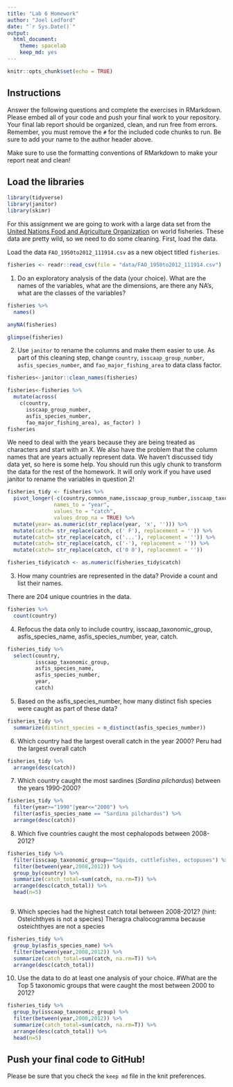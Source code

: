 ```yaml
---
title: "Lab 6 Homework"
author: "Joel Ledford"
date: "`r Sys.Date()`"
output:
  html_document: 
    theme: spacelab
    keep_md: yes
---
```


```r
knitr::opts_chunk$set(echo = TRUE)
```

## Instructions
Answer the following questions and complete the exercises in RMarkdown. Please embed all of your code and push your final work to your repository. Your final lab report should be organized, clean, and run free from errors. Remember, you must remove the `#` for the included code chunks to run. Be sure to add your name to the author header above.  

Make sure to use the formatting conventions of RMarkdown to make your report neat and clean!  

## Load the libraries
```r
library(tidyverse)
library(janitor)
library(skimr)
```

For this assignment we are going to work with a large data set from the [United Nations Food and Agriculture Organization](http://www.fao.org/about/en/) on world fisheries. These data are pretty wild, so we need to do some cleaning. First, load the data.  

Load the data `FAO_1950to2012_111914.csv` as a new object titled `fisheries`.
```r
fisheries <- readr::read_csv(file = "data/FAO_1950to2012_111914.csv")
```

1. Do an exploratory analysis of the data (your choice). What are the names of the variables, what are the dimensions, are there any NA's, what are the classes of the variables?  
```r
fisheries %>% 
  names()
```
```r
anyNA(fisheries)
```

```r
glimpse(fisheries)
```

2. Use `janitor` to rename the columns and make them easier to use. As part of this cleaning step, change `country`, `isscaap_group_number`, `asfis_species_number`, and `fao_major_fishing_area` to data class factor. 
```r
fisheries<-janitor::clean_names(fisheries)
```

```r
fisheries<-fisheries %>% 
  mutate(across(
    c(country,
      isscaap_group_number,
      asfis_species_number,
      fao_major_fishing_area), as_factor) )
fisheries
```

We need to deal with the years because they are being treated as characters and start with an X. We also have the problem that the column names that are years actually represent data. We haven't discussed tidy data yet, so here is some help. You should run this ugly chunk to transform the data for the rest of the homework. It will only work if you have used janitor to rename the variables in question 2!
```r
fisheries_tidy <- fisheries %>% 
  pivot_longer(-c(country,common_name,isscaap_group_number,isscaap_taxonomic_group,asfis_species_number,asfis_species_name,fao_major_fishing_area,measure),
               names_to = "year",
               values_to = "catch",
               values_drop_na = TRUE) %>% 
  mutate(year= as.numeric(str_replace(year, 'x', ''))) %>% 
  mutate(catch= str_replace(catch, c(' F'), replacement = '')) %>% 
  mutate(catch= str_replace(catch, c('...'), replacement = '')) %>% 
  mutate(catch= str_replace(catch, c('-'), replacement = '')) %>% 
  mutate(catch= str_replace(catch, c('0 0'), replacement = ''))

fisheries_tidy$catch <- as.numeric(fisheries_tidy$catch)
```

3. How many countries are represented in the data? Provide a count and list their names.


There are 204 unique countries in the data.
```r
fisheries %>% 
  count(country) 
```

4. Refocus the data only to include country, isscaap_taxonomic_group, asfis_species_name, asfis_species_number, year, catch.
```r
fisheries_tidy %>% 
  select(country,
         isscaap_taxonomic_group,
         asfis_species_name,
         asfis_species_number,
         year,
         catch)
```

5. Based on the asfis_species_number, how many distinct fish species were caught as part of these data?
```r
fisheries_tidy %>% 
  summarize(distinct_species = n_distinct(asfis_species_number))
```

6. Which country had the largest overall catch in the year 2000?
Peru had the largest overall catch
```r
fisheries_tidy %>% 
  arrange(desc(catch))
```

7. Which country caught the most sardines (_Sardina pilchardus_) between the years 1990-2000?
```r
fisheries_tidy %>% 
  filter(year>="1990"|year<="2000") %>% 
  filter(asfis_species_name == "Sardina pilchardus") %>% 
  arrange(desc(catch))
```

8. Which five countries caught the most cephalopods between 2008-2012?
```r
fisheries_tidy %>% 
  filter(isscaap_taxonomic_group=="Squids, cuttlefishes, octopuses") %>%
  filter(between(year,2008,2012)) %>%
  group_by(country) %>% 
  summarize(catch_total=sum(catch, na.rm=T)) %>% 
  arrange(desc(catch_total)) %>% 
  head(n=5)

```

```r

```

9. Which species had the highest catch total between 2008-2012? (hint: Osteichthyes is not a species)
Theragra chalocogramma because osteichthyes are not a species
```r
fisheries_tidy %>% 
  group_by(asfis_species_name) %>% 
  filter(between(year,2008,2012)) %>% 
  summarize(catch_total=sum(catch, na.rm=T)) %>% 
  arrange(desc(catch_total))
```

10. Use the data to do at least one analysis of your choice.
#What are the Top 5 taxonomic groups that were caught the most between 2000 to 2012?
```r
fisheries_tidy %>% 
  group_by(isscaap_taxonomic_group) %>% 
  filter(between(year,2000,2012)) %>% 
  summarize(catch_total=sum(catch, na.rm=T)) %>% 
  arrange(desc(catch_total)) %>% 
  head(n=5)
```
## Push your final code to GitHub!
Please be sure that you check the `keep md` file in the knit preferences.   